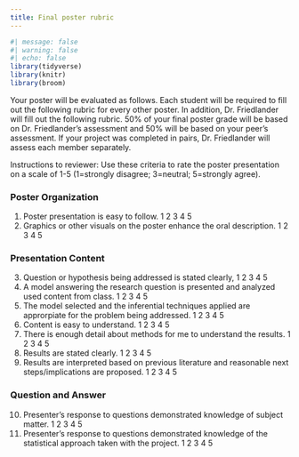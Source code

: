 ```yaml
---
title: Final poster rubric
---
```


```r
#| message: false
#| warning: false
#| echo: false
library(tidyverse)
library(knitr)
library(broom)
```

Your poster will be evaluated as follows. Each student will be required to fill out the following rubric for every other poster. In addition, Dr. Friedlander will fill out the following rubric. 50% of your final poster grade will be based on Dr. Friedlander's assessment and 50% will be based on your peer's assessment. If your project was completed in pairs, Dr. Friedlander will assess each member separately.

Instructions to reviewer: Use these criteria to rate the poster presentation on a scale of 1-5 (1=strongly disagree; 3=neutral; 5=strongly agree). 

### Poster Organization

1. Poster presentation is easy to follow.	1 2 3 4 5
2. Graphics or other visuals on the poster enhance the oral description.	1 2 3 4 5

### Presentation Content 	

3. Question or hypothesis being addressed is stated clearly, 	1 2 3 4 5
4. A model answering the research question is presented and analyzed used content from class. 1 2 3 4 5
5. The model selected and the inferential techniques applied are approrpiate for the problem being addressed.  1 2 3 4 5 
6. Content is easy to understand.	1 2 3 4 5
7. There is enough detail about methods for me to understand the results.	1 2 3 4 5
8. Results are stated clearly.	1 2 3 4 5
9. Results are interpreted based on previous literature and reasonable next steps/implications are proposed. 	1 2 3 4 5

### Question and Answer	

10. Presenter's response to questions demonstrated knowledge of subject matter.	1 2 3 4 5
11. Presenter's response to questions demonstrated knowledge of the statistical approach taken with the project.	1 2 3 4 5

